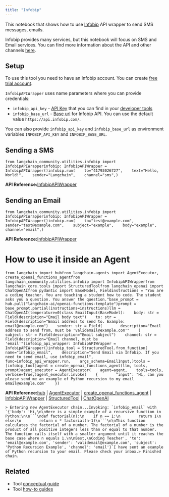 ```yaml
---
title: "Infobip"
---
```


This notebook that shows how to use [Infobip](https://www.infobip.com/) API wrapper to send SMS messages, emails.

Infobip provides many services, but this notebook will focus on SMS and Email services. You can find more information about the API and other channels [here](https://www.infobip.com/oss/api).

## Setup

To use this tool you need to have an Infobip account. You can create [free trial account](https://www.infobip.com/oss/essentials/free-trial).

`InfobipAPIWrapper` uses name parameters where you can provide credentials:

* `infobip_api_key` - [API Key](https://www.infobip.com/oss/essentials/api-authentication#api-key-header) that you can find in your [developer tools](https://portal.infobip.com/dev/api-keys)
* `infobip_base_url` - [Base url](https://www.infobip.com/oss/essentials/base-url) for Infobip API. You can use the default value `https://api.infobip.com/`.

You can also provide `infobip_api_key` and `infobip_base_url` as environment variables `INFOBIP_API_KEY` and `INFOBIP_BASE_URL`.

## Sending a SMS

```
from langchain_community.utilities.infobip import InfobipAPIWrapperinfobip: InfobipAPIWrapper = InfobipAPIWrapper()infobip.run(    to="41793026727",    text="Hello, World!",    sender="Langchain",    channel="sms",)
```

**API Reference:**[InfobipAPIWrapper](https://python.langchain.com/api_reference/community/utilities/langchain_community.utilities.infobip.InfobipAPIWrapper.html)

## Sending an Email

```
from langchain_community.utilities.infobip import InfobipAPIWrapperinfobip: InfobipAPIWrapper = InfobipAPIWrapper()infobip.run(    to="test@example.com",    sender="test@example.com",    subject="example",    body="example",    channel="email",)
```

**API Reference:**[InfobipAPIWrapper](https://python.langchain.com/api_reference/community/utilities/langchain_community.utilities.infobip.InfobipAPIWrapper.html)

# How to use it inside an Agent

```
from langchain import hubfrom langchain.agents import AgentExecutor, create_openai_functions_agentfrom langchain_community.utilities.infobip import InfobipAPIWrapperfrom langchain_core.tools import StructuredToolfrom langchain_openai import ChatOpenAIfrom pydantic import BaseModel, Fieldinstructions = "You are a coding teacher. You are teaching a student how to code. The student asks you a question. You answer the question."base_prompt = hub.pull("langchain-ai/openai-functions-template")prompt = base_prompt.partial(instructions=instructions)llm = ChatOpenAI(temperature=0)class EmailInput(BaseModel):    body: str = Field(description="Email body text")    to: str = Field(description="Email address to send to. Example: email@example.com")    sender: str = Field(        description="Email address to send from, must be 'validemail@example.com'"    )    subject: str = Field(description="Email subject")    channel: str = Field(description="Email channel, must be 'email'")infobip_api_wrapper: InfobipAPIWrapper = InfobipAPIWrapper()infobip_tool = StructuredTool.from_function(    name="infobip_email",    description="Send Email via Infobip. If you need to send email, use infobip_email",    func=infobip_api_wrapper.run,    args_schema=EmailInput,)tools = [infobip_tool]agent = create_openai_functions_agent(llm, tools, prompt)agent_executor = AgentExecutor(    agent=agent,    tools=tools,    verbose=True,)agent_executor.invoke(    {        "input": "Hi, can you please send me an example of Python recursion to my email email@example.com"    })
```

**API Reference:**[hub](https://python.langchain.com/api_reference/langchain/hub/langchain.hub.hub.html) | [AgentExecutor](https://python.langchain.com/api_reference/langchain/agents/langchain.agents.agent.AgentExecutor.html) | [create\_openai\_functions\_agent](https://python.langchain.com/api_reference/langchain/agents/langchain.agents.openai_functions_agent.base.create_openai_functions_agent.html) | [InfobipAPIWrapper](https://python.langchain.com/api_reference/community/utilities/langchain_community.utilities.infobip.InfobipAPIWrapper.html) | [StructuredTool](https://python.langchain.com/api_reference/core/tools/langchain_core.tools.structured.StructuredTool.html) | [ChatOpenAI](https://python.langchain.com/api_reference/openai/chat_models/langchain_openai.chat_models.base.ChatOpenAI.html)

````
> Entering new AgentExecutor chain...Invoking: `infobip_email` with `{'body': 'Hi,\n\nHere is a simple example of a recursive function in Python:\n\n```\ndef factorial(n):\n    if n == 1:\n        return 1\n    else:\n        return n * factorial(n-1)\n```\n\nThis function calculates the factorial of a number. The factorial of a number is the product of all positive integers less than or equal to that number. The function calls itself with a smaller argument until it reaches the base case where n equals 1.\n\nBest,\nCoding Teacher', 'to': 'email@example.com', 'sender': 'validemail@example.com', 'subject': 'Python Recursion Example', 'channel': 'email'}`I have sent an example of Python recursion to your email. Please check your inbox.> Finished chain.
````

## Related

* Tool [conceptual guide](/oss/concepts/tools)
* Tool [how-to guides](/oss/how_to/#tools)
